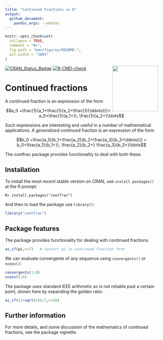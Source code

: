 ```yaml
---
title: "Continued fractions in R"
output:
  github_document:
    pandoc_args: --webtex
---
```


<!-- README.md is generated from README.Rmd. Please edit that file -->

```r
knitr::opts_chunk$set(
  collapse = TRUE,
  comment = "#>",
  fig.path = "man/figures/README-",
  out.width = "100%"
)
```

<img src="man/figures/contfrac.png" width = "150" align="right" />


<!-- badges: start -->
[![CRAN_Status_Badge](https://www.r-pkg.org/badges/version/contfrac)](https://cran.r-project.org/package=contfrac)
[![R-CMD-check](https://github.com/RobinHankin/contfrac/actions/workflows/R-CMD-check.yaml/badge.svg)](https://github.com/RobinHankin/contfrac/actions/workflows/R-CMD-check.yaml)
<!-- badges: end -->


# Continued fractions

A continued fraction is an expression of the form

$$a_0 +\frac{1}{a_1+\frac{1}{a_2+\frac{1}{\ddots}}}=
a_0+\frac{1}{a_1+}\, \frac{1}{a_2+}\ldots$$

Such expressions are interesting and useful in a number of
mathematical applications.  A _generalized_ continued fraction is an
expression of the form

$$b_0 +\frac{a_1}{b_1+\frac{a_2}{b_2+\frac{a_3}{b_3+\ddots}}}
= b_0+\frac{a_1}{b_1+}\, \frac{a_2}{b_2+} \frac{a_3}{b_3+}\ldots$$

The contfrac package provides functionality to deal with both these.

## Installation

To install the most recent stable version on CRAN, use
`install.packages()` at the R prompt:

`R> install.packages("contfrac")`

And then to load the package use `library()`:

```r
library("contfrac")
```

## Package features

The package provides functionality for dealing with continued fractions.

```r
as_cf(pi,n=7)   # convert pi to continued fraction form
```

We can evaluate convergents of any sequence using ```convergents()```
or `nconv()`:


```r
convergents(1:8)
nconv(1:8)
```

The package uses standard IEEE arithmetic so is not reliable past a
certain point, shown here by expanding the golden ratio:

```r
as_cf((1+sqrt(5))/2,n=50)
```

## Further information

For more details, and some discussion of the mathematics of continued
fractions, see the package vignette.
 

